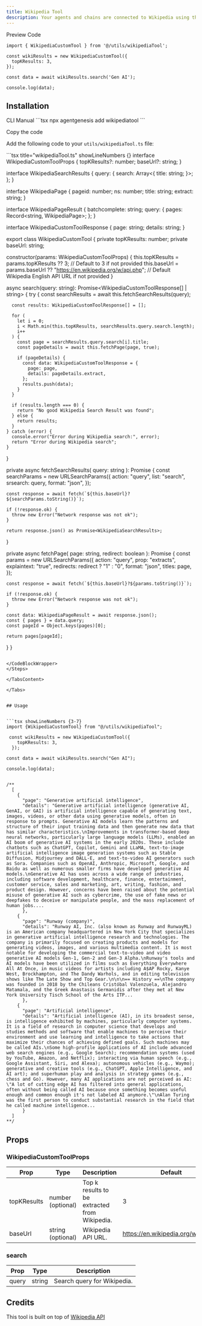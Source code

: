 ```yaml
---
title: Wikipedia Tool
description: Your agents and chains are connected to Wikipedia using the WikipediaCustomTool.
---
```


<Tabs defaultValue="preview">

<TabsList>
  <TabsTrigger value="preview">Preview</TabsTrigger>
  <TabsTrigger value="code">Code</TabsTrigger>
</TabsList>

<TabsContent value="preview">
  <ComponentPreviewTemp>
    <WikipediaToolDemo />
  </ComponentPreviewTemp>
</TabsContent>

<TabsContent value="code">

<CodeBlockWrapper>

```tsx showLineNumbers {3-7}
import { WikipediaCustomTool } from '@/utils/wikipediaTool';

const wikiResults = new WikipediaCustomTool({
  topKResults: 3,
});

const data = await wikiResults.search('Gen AI');

console.log(data);
```

</CodeBlockWrapper>

</TabsContent>

</Tabs>

## Installation
<Tabs defaultValue="CLI">

<TabsList>
  <TabsTrigger value="CLI">CLI</TabsTrigger>
  <TabsTrigger value="Manual">Manual</TabsTrigger>
</TabsList>

<TabsContent value="CLI">
```tsx
npx agentgenesis add wikipediatool
```
</TabsContent>

<TabsContent value="Manual">

<Steps>

<Step>Copy the code</Step>

Add the following code to your `utils/wikipediaTool.ts` file:

<CodeBlockWrapper>
```tsx title="wikipediaTool.ts" showLineNumbers {}
interface WikipediaCustomToolProps {
  topKResults?: number;
  baseUrl?: string;
}

interface WikipediaSearchResults {
  query: {
    search: Array<{
      title: string;
    }>;
  };
}

interface WikipediaPage {
  pageid: number;
  ns: number;
  title: string;
  extract: string;
}

interface WikipediaPageResult {
  batchcomplete: string;
  query: {
    pages: Record<string, WikipediaPage>;
  };
}

interface WikipediaCustomToolResponse {
  page: string;
  details: string;
}

export class WikipediaCustomTool {
  private topKResults: number;
  private baseUrl: string;

  constructor(params: WikipediaCustomToolProps) {
    this.topKResults = params.topKResults ?? 3; // Default to 3 if not provided
    this.baseUrl = params.baseUrl ?? "https://en.wikipedia.org/w/api.php"; // Default Wikipedia English API URL if not provided
  }

  async search(query: string): Promise<WikipediaCustomToolResponse[] | string> {
    try {
      const searchResults = await this.fetchSearchResults(query);

      const results: WikipediaCustomToolResponse[] = [];

      for (
        let i = 0;
        i < Math.min(this.topKResults, searchResults.query.search.length);
        i++
      ) {
        const page = searchResults.query.search[i].title;
        const pageDetails = await this.fetchPage(page, true);

        if (pageDetails) {
          const data: WikipediaCustomToolResponse = {
            page: page,
            details: pageDetails.extract,
          };
          results.push(data);
        }
      }

      if (results.length === 0) {
        return "No good Wikipedia Search Result was found";
      } else {
        return results;
      }
    } catch (error) {
      console.error("Error during Wikipedia search:", error);
      return "Error during Wikipedia search";
    }
  }

  private async fetchSearchResults(
    query: string
  ): Promise<WikipediaSearchResults> {
    const searchParams = new URLSearchParams({
      action: "query",
      list: "search",
      srsearch: query,
      format: "json",
    });

    const response = await fetch(`${this.baseUrl}?${searchParams.toString()}`);

    if (!response.ok) {
      throw new Error("Network response was not ok");
    }

    return response.json() as Promise<WikipediaSearchResults>;
  }

  private async fetchPage(
    page: string,
    redirect: boolean
  ): Promise<WikipediaPage> {
    const params = new URLSearchParams({
      action: "query",
      prop: "extracts",
      explaintext: "true",
      redirects: redirect ? "1" : "0",
      format: "json",
      titles: page,
    });

    const response = await fetch(`${this.baseUrl}?${params.toString()}`);

    if (!response.ok) {
      throw new Error("Network response was not ok");
    }

    const data: WikipediaPageResult = await response.json();
    const { pages } = data.query;
    const pageId = Object.keys(pages)[0];

    return pages[pageId];
  }
}


```

</CodeBlockWrapper>
</Steps>

</TabsContent>

</Tabs>


## Usage


```tsx showLineNumbers {3-7}
import {WikipediaCustomTool} from "@/utils/wikipediaTool";

 const wikiResults = new WikipediaCustomTool({
    topKResults: 3,
  });

const data = await wikiResults.search("Gen AI");

console.log(data);


/**
  [
    {
      "page": "Generative artificial intelligence",
      "details": "Generative artificial intelligence (generative AI, GenAI, or GAI) is artificial intelligence capable of generating text, images, videos, or other data using generative models, often in response to prompts. Generative AI models learn the patterns and structure of their input training data and then generate new data that has similar characteristics.\nImprovements in transformer-based deep neural networks, particularly large language models (LLMs), enabled an AI boom of generative AI systems in the early 2020s. These include chatbots such as ChatGPT, Copilot, Gemini and LLaMA, text-to-image artificial intelligence image generation systems such as Stable Diffusion, Midjourney and DALL-E, and text-to-video AI generators such as Sora. Companies such as OpenAI, Anthropic, Microsoft, Google, and Baidu as well as numerous smaller firms have developed generative AI models.\nGenerative AI has uses across a wide range of industries, including software development, healthcare, finance, entertainment, customer service, sales and marketing, art, writing, fashion, and product design. However, concerns have been raised about the potential misuse of generative AI such as cybercrime, the use of fake news or deepfakes to deceive or manipulate people, and the mass replacement of human jobs....
      },
    {
      "page": "Runway (company)",
      "details": "Runway AI, Inc. (also known as Runway and RunwayML) is an American company headquartered in New York City that specializes in generative artificial intelligence research and technologies. The company is primarily focused on creating products and models for generating videos, images, and various multimedia content. It is most notable for developing the commercial text-to-video and video generative AI models Gen-1, Gen-2 and Gen-3 Alpha.\nRunway's tools and AI models have been utilized in films such as Everything Everywhere All At Once, in music videos for artists including A$AP Rocky, Kanye West, Brockhampton, and The Dandy Warhols, and in editing television shows like The Late Show and Top Gear.\n\n\n== History ==\nThe company was founded in 2018 by the Chileans Cristóbal Valenzuela, Alejandro Matamala, and the Greek Anastasis Germanidis after they met at New York University Tisch School of the Arts ITP...
      },
    {
      "page": "Artificial intelligence",
      "details": "Artificial intelligence (AI), in its broadest sense, is intelligence exhibited by machines, particularly computer systems. It is a field of research in computer science that develops and studies methods and software that enable machines to perceive their environment and use learning and intelligence to take actions that maximize their chances of achieving defined goals. Such machines may be called AIs.\nSome high-profile applications of AI include advanced web search engines (e.g., Google Search); recommendation systems (used by YouTube, Amazon, and Netflix); interacting via human speech (e.g., Google Assistant, Siri, and Alexa); autonomous vehicles (e.g., Waymo); generative and creative tools (e.g., ChatGPT, Apple Intelligence, and AI art); and superhuman play and analysis in strategy games (e.g., chess and Go). However, many AI applications are not perceived as AI: \"A lot of cutting edge AI has filtered into general applications, often without being called AI because once something becomes useful enough and common enough it's not labeled AI anymore.\"\nAlan Turing was the first person to conduct substantial research in the field that he called machine intelligence...
      }
  ]
**/
```
## Props

### WikipediaCustomToolProps
| Prop        | Type               | Description                                           | Default                                  |
| ----------- | ------------------ | ----------------------------------------------------- | ---------------------------------------- |
| topKResults | number (optional)  | Top k results to be extracted from Wikipedia.         | 3                                        |
| baseUrl     | string (optional)  | Wikipedia API URL.                                    | https://en.wikipedia.org/w/api.php       |

### search

| Prop   | Type   | Description                |
| ------ | ------ | -------------------------- |
| query  | string | Search query for Wikipedia. |




## Credits

This tool is built on top of [Wikipedia API](https://www.mediawiki.org/wiki/API:Main_page)



